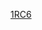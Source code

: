 {{Linescore
| Date = 3月12日
| Time = 19:00
| Location = [[馬林魚棒球場]]
| Road = {{bb|CAN}} | RoadAbr = 加拿大
| R1 = 0 | R2 = 0 | R3 = 0 | R4 = 0 | R5 = 0 | R6 = 0 | R7 = 0 | R8 = 0 | R9 = 0 | RR = 0 | RH = 4 | RE = 2
| Home = '''{{bb|USA}}''' | HomeAbr = 美國
| H1 = 3 | H2 = 4 | H3 = 0 | H4 = 0 | H5 = 0 | H6 = 0 | H7 = 1 | H8 = 0 | H9 = X | HR = 8 | HH = 11 | HE = 0
| WP = {{link-en|Danny Duffy|Danny Duffy}} (1-0)
| LP = [[萊恩·丹普斯特|Ryan Dempster]] (0-2)
| SV = 
| RoadHR = 
| HomeHR = [[Nolan Arenado]] (1，2局下，3分), [[巴斯特·波西|Buster Posey]] (1，7局下，1分)
| Attendance = 22,303
| Notes = 
| BoxURL = http://m.mlb.com/gameday/canada-vs-united-states/2017/03/12/486916#game=486916,game_state=final,game_tab=box
}}
<noinclude>
[[Category:2017年世界棒球經典賽賽事模板|1RC6]]
</noinclude>